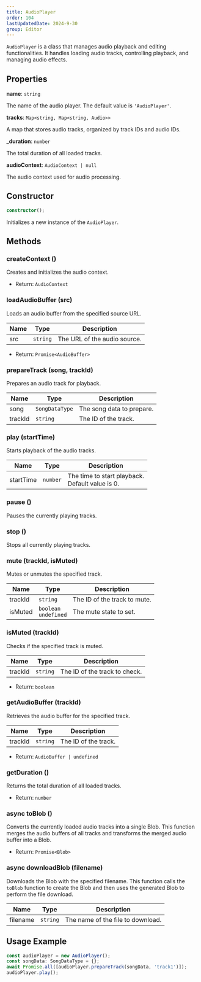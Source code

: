 ```yaml
---
title: AudioPlayer
order: 104
lastUpdatedDate: 2024-9-30
group: Editor
---
```


`AudioPlayer` is a class that manages audio playback and editing functionalities. It handles loading audio tracks, controlling playback, and managing audio effects.

## Properties

**name**: `string`

The name of the audio player. The default value is `'AudioPlayer'`.

**tracks**: `Map<string, Map<string, Audio>>`

A map that stores audio tracks, organized by track IDs and audio IDs.

**\_duration**: `number`

The total duration of all loaded tracks.

**audioContext**: `AudioContext | null`

The audio context used for audio processing.

## Constructor

```typescript
constructor();
```

Initializes a new instance of the `AudioPlayer`.

## Methods

### createContext ()

Creates and initializes the audio context.

- Return: `AudioContext`

### loadAudioBuffer (src)

Loads an audio buffer from the specified source URL.

| Name | Type     | Description                  |
| ---- | -------- | ---------------------------- |
| src  | `string` | The URL of the audio source. |

- Return: `Promise<AudioBuffer>`

### prepareTrack (song, trackId)

Prepares an audio track for playback.

| Name    | Type           | Description               |
| ------- | -------------- | ------------------------- |
| song    | `SongDataType` | The song data to prepare. |
| trackId | `string`       | The ID of the track.      |

### play (startTime)

Starts playback of the audio tracks.

| Name      | Type     | Description                                         |
| --------- | -------- | --------------------------------------------------- |
| startTime | `number` | The time to start playback.<br/>Default value is 0. |

### pause ()

Pauses the currently playing tracks.

### stop ()

Stops all currently playing tracks.

### mute (trackId, isMuted)

Mutes or unmutes the specified track.

| Name    | Type                      | Description                  |
| ------- | ------------------------- | ---------------------------- |
| trackId | `string`                  | The ID of the track to mute. |
| isMuted | `boolean`<br/>`undefined` | The mute state to set.       |

### isMuted (trackId)

Checks if the specified track is muted.

| Name    | Type     | Description                   |
| ------- | -------- | ----------------------------- |
| trackId | `string` | The ID of the track to check. |

- Return: `boolean`

### getAudioBuffer (trackId)

Retrieves the audio buffer for the specified track.

| Name    | Type     | Description          |
| ------- | -------- | -------------------- |
| trackId | `string` | The ID of the track. |

- Return: `AudioBuffer | undefined`

### getDuration ()

Returns the total duration of all loaded tracks.

- Return: `number`

### async toBlob ()

Converts the currently loaded audio tracks into a single Blob.
This function merges the audio buffers of all tracks and transforms the merged audio buffer into a Blob.

- Return: `Promise<Blob>`

### async downloadBlob (filename)

Downloads the Blob with the specified filename.
This function calls the `toBlob` function to create the Blob and then uses the generated Blob to perform the file download.

| Name     | Type     | Description                       |
| -------- | -------- | --------------------------------- |
| filename | `string` | The name of the file to download. |

## Usage Example

```typescript
const audioPlayer = new AudioPlayer();
const songData: SongDataType = {};
await Promise.all([audioPlayer.prepareTrack(songData, 'track1')]);
audioPlayer.play();
```
